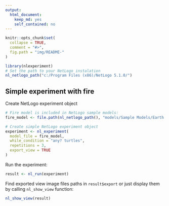 ```yaml
---
output: 
  html_document: 
    keep_md: yes
    self_contained: no
---
```


```r
knitr::opts_chunk$set(
  collapse = TRUE,
  comment = "#>",
  fig.path = "img/README-"
)
```


```r
library(nlexperiment)
# Set the path to your NetLogo instalation
nl_netlogo_path("c:/Program Files (x86)/NetLogo 5.1.0/") 
```


## Simple experiment with fire
Create NetLogo experiment object
```r
# Fire model is included in NetLogo sample models:
fire_model <- file.path(nl_netlogo_path(), "models/Sample Models/Earth Science/Fire.nlogo")

# Create simple NetLogo experiment object
experiment <- nl_experiment(
  model_file = fire_model, 
  while_condition = "any? turtles",
  repetitions = 3,
  export_view = TRUE
)
```

Run the experiment:
```r
result <- nl_run(experiment)
```

Find exported view image files paths in `result$export` or just display them by calling `nl_show_view` function:
```r
nl_show_view(result)
```

